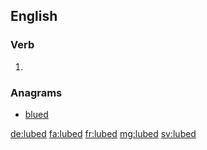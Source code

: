==English==

===Verb===
{{head|en|verb form}}

# {{en-past of|lube}}

===Anagrams===
* [[blued#English|blued]]

[[de:lubed]]
[[fa:lubed]]
[[fr:lubed]]
[[mg:lubed]]
[[sv:lubed]]